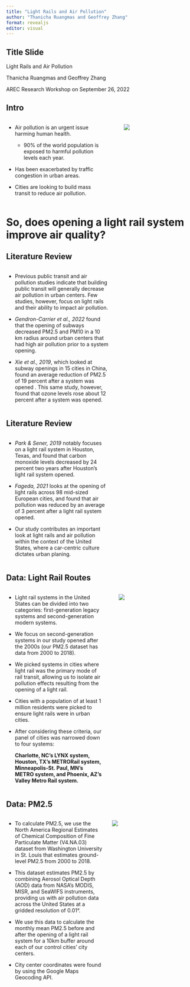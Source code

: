 ```yaml
---
title: "Light Rails and Air Pollution"
author: "Thanicha Ruangmas and Geoffrey Zhang"
format: revealjs
editor: visual
---
```


## Title Slide

Light Rails and Air Pollution

Thanicha Ruangmas and Geoffrey Zhang

AREC Research Workshop on September 26, 2022

## Intro

::: columns
::: {.column width="55%"}
-   Air pollution is an urgent issue harming human health.

    -   90% of the world population is exposed to harmful pollution levels each year.

-   Has been exacerbated by traffic congestion in urban areas.

-   Cities are looking to build mass transit to reduce air pollution.
:::

::: {.column width="5%"}
:::

::: {.column width="40%"}
![](images/traffic-01.png){.r-stretch .absolute bottom="30"}
:::
:::

# **So, does opening a light rail system improve air quality?**

## Literature Review {.smaller}

::: {.column width="55%"}
-   Previous public transit and air pollution studies indicate that building public transit will generally decrease air pollution in urban centers. Few studies, however, focus on light rails and their ability to impact air pollution.

-   *Gendron-Carrier et al., 2022* found that the opening of subways decreased PM2.5 and PM10 in a 10 km radius around urban centers that had high air pollution prior to a system opening.

-   *Xie et al., 2019*, which looked at subway openings in 15 cities in China, found an average reduction of PM2.5 of 19 percent after a system was opened . This same study, however, found that ozone levels rose about 12 percent after a system was opened.
:::

## Literature Review {.smaller}

::: {.column width="55%"}
-   *Park & Sener, 2019* notably focuses on a light rail system in Houston, Texas, and found that carbon monoxide levels decreased by 24 percent two years after Houston's light rail system opened.

-   *Fageda, 2021* looks at the opening of light rails across 98 mid-sized European cities, and found that air pollution was reduced by an average of 3 percent after a light rail system opened.

-   Our study contributes an important look at light rails and air pollution within the context of the United States, where a car-centric culture dictates urban planing.
:::

<!--# TR looks at methodology -->

## Data: Light Rail Routes {.smaller}

::: columns
::: {.column .r-fit-text width="56%"}
-   Light rail systems in the United States can be divided into two categories: first-generation legacy systems and second-generation modern systems.

-   We focus on second-generation systems in our study opened after the 2000s (our PM2.5 dataset has data from 2000 to 2018).

-   We picked systems in cities where light rail was the primary mode of rail transit, allowing us to isolate air pollution effects resulting from the opening of a light rail.

-   Cities with a population of at least 1 million residents were picked to ensure light rails were in urban cities.

-   After considering these criteria, our panel of cities was narrowed down to four systems:

    **Charlotte, NC's LYNX system, Houston, TX's METRORail system, Minneapolis-St. Paul, MN's METRO system, and Phoenix, AZ's Valley Metro Rail system.**
:::

::: {.column width="1%"}
:::

::: {.column width="43%"}
![](images/METRORail_7-02.jpg){fig-align="right"}
:::
:::

## Data: PM2.5

::: columns
::: {.column .r-fit-text width="55%"}
-   To calculate PM2.5, we use the North America Regional Estimates of Chemical Composition of Fine Particulate Matter (V4.NA.03) dataset from Washington University in St. Louis that estimates ground-level PM2.5 from 2000 to 2018.

-   This dataset estimates PM2.5 by combining Aerosol Optical Depth (AOD) data from NASA's MODIS, MISR, and SeaWIFS instruments, providing us with air pollution data across the United States at a gridded resolution of 0.01°.

-   We use this data to calculate the monthly mean PM2.5 before and after the opening of a light rail system for a 10km buffer around each of our control cities' city centers.

-   City center coordinates were found by using the Google Maps Geocoding API.
:::

::: {.column width="45%"}
![](images/images_large_es-2018-06392k_0001.jpeg){.absolute right="0" top="15"}
:::
:::
